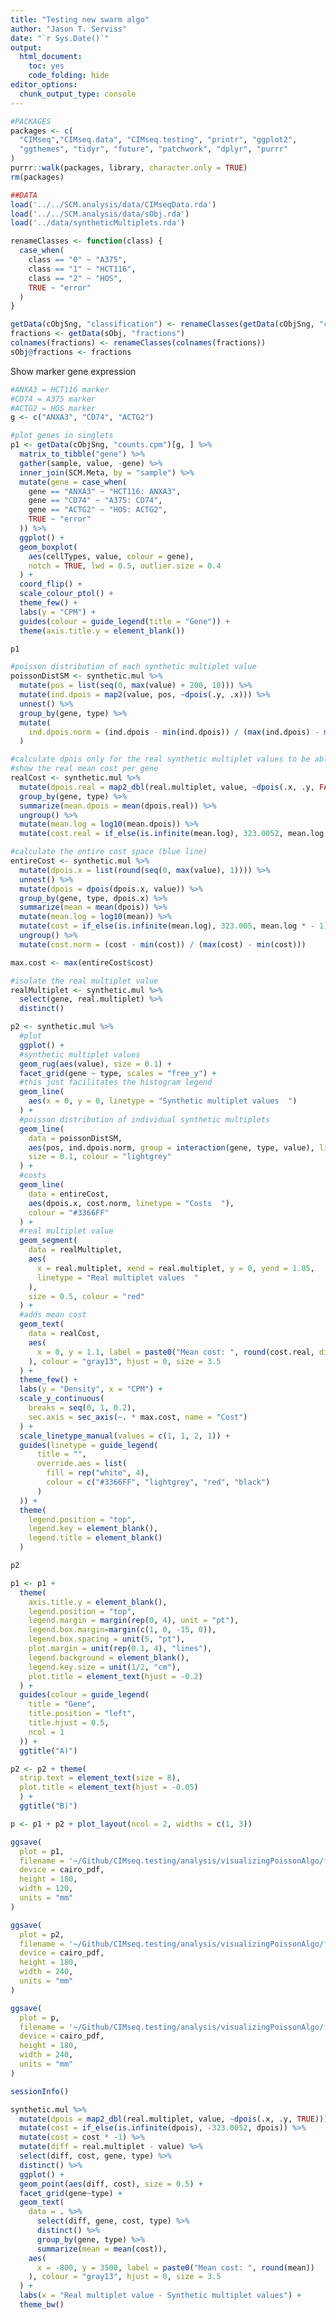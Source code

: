 ```yaml
---
title: "Testing new swarm algo"
author: "Jason T. Serviss"
date: "`r Sys.Date()`"
output:
  html_document:
    toc: yes
    code_folding: hide
editor_options: 
  chunk_output_type: console
---
```


```r
#PACKAGES
packages <- c(
  "CIMseq","CIMseq.data", "CIMseq.testing", "printr", "ggplot2",
  "ggthemes", "tidyr", "future", "patchwork", "dplyr", "purrr"
)
purrr::walk(packages, library, character.only = TRUE)
rm(packages)

##DATA
load('../../SCM.analysis/data/CIMseqData.rda')
load('../../SCM.analysis/data/sObj.rda')
load('../data/syntheticMultiplets.rda')

renameClasses <- function(class) {
  case_when(
    class == "0" ~ "A375",
    class == "1" ~ "HCT116",
    class == "2" ~ "HOS",
    TRUE ~ "error"
  )
}

getData(cObjSng, "classification") <- renameClasses(getData(cObjSng, "classification"))
fractions <- getData(sObj, "fractions")
colnames(fractions) <- renameClasses(colnames(fractions))
sObj@fractions <- fractions
```

Show marker gene expression

```r
#ANXA3 = HCT116 marker
#CD74 = A375 marker
#ACTG2 = HOS marker
g <- c("ANXA3", "CD74", "ACTG2")

#plot genes in singlets
p1 <- getData(cObjSng, "counts.cpm")[g, ] %>% 
  matrix_to_tibble("gene") %>%
  gather(sample, value, -gene) %>%
  inner_join(SCM.Meta, by = "sample") %>%
  mutate(gene = case_when(
    gene == "ANXA3" ~ "HCT116: ANXA3",
    gene == "CD74" ~ "A375: CD74",
    gene == "ACTG2" ~ "HOS: ACTG2",
    TRUE ~ "error"
  )) %>%
  ggplot() +
  geom_boxplot(
    aes(cellTypes, value, colour = gene),
    notch = TRUE, lwd = 0.5, outlier.size = 0.4
  ) +
  coord_flip() +
  scale_colour_ptol() +
  theme_few() +
  labs(y = "CPM") +
  guides(colour = guide_legend(title = "Gene")) + 
  theme(axis.title.y = element_blank())

p1 
```

```r
#poisson distribution of each synthetic multiplet value
poissonDistSM <- synthetic.mul %>%
  mutate(pos = list(seq(0, max(value) + 200, 10))) %>%
  mutate(ind.dpois = map2(value, pos, ~dpois(.y, .x))) %>%
  unnest() %>%
  group_by(gene, type) %>%
  mutate(
    ind.dpois.norm = (ind.dpois - min(ind.dpois)) / (max(ind.dpois) - min(ind.dpois))
  )

#calculate dpois only for the real synthetic multiplet values to be able to 
#show the real mean cost per gene
realCost <- synthetic.mul %>%
  mutate(dpois.real = map2_dbl(real.multiplet, value, ~dpois(.x, .y, FALSE))) %>%
  group_by(gene, type) %>%
  summarize(mean.dpois = mean(dpois.real)) %>%
  ungroup() %>%
  mutate(mean.log = log10(mean.dpois)) %>%
  mutate(cost.real = if_else(is.infinite(mean.log), 323.0052, mean.log * - 1))

#calculate the entire cost space (blue line)
entireCost <- synthetic.mul %>%
  mutate(dpois.x = list(round(seq(0, max(value), 1)))) %>%
  unnest() %>%
  mutate(dpois = dpois(dpois.x, value)) %>%
  group_by(gene, type, dpois.x) %>%
  summarize(mean = mean(dpois)) %>%
  mutate(mean.log = log10(mean)) %>%
  mutate(cost = if_else(is.infinite(mean.log), 323.005, mean.log * - 1)) %>%
  ungroup() %>%
  mutate(cost.norm = (cost - min(cost)) / (max(cost) - min(cost)))

max.cost <- max(entireCost$cost)

#isolate the real multiplet value
realMultiplet <- synthetic.mul %>% 
  select(gene, real.multiplet) %>% 
  distinct()

p2 <- synthetic.mul %>%
  #plot
  ggplot() +
  #synthetic multiplet values
  geom_rug(aes(value), size = 0.1) +
  facet_grid(gene ~ type, scales = "free_y") +
  #this just facilitates the histogram legend
  geom_line(
    aes(x = 0, y = 0, linetype = "Synthetic multiplet values  ")
  ) +
  #poisson distribution of individual synthetic multiplets
  geom_line(
    data = poissonDistSM,
    aes(pos, ind.dpois.norm, group = interaction(gene, type, value), linetype = "Distribution  "),
    size = 0.1, colour = "lightgrey"
  ) +
  #costs
  geom_line(
    data = entireCost,
    aes(dpois.x, cost.norm, linetype = "Costs  "), 
    colour = "#3366FF"
  ) +
  #real multiplet value
  geom_segment(
    data = realMultiplet,
    aes(
      x = real.multiplet, xend = real.multiplet, y = 0, yend = 1.05,
      linetype = "Real multiplet values  "
    ),
    size = 0.5, colour = "red"
  ) +
  #adds mean cost
  geom_text(
    data = realCost,
    aes(
      x = 0, y = 1.1, label = paste0("Mean cost: ", round(cost.real, digits = 2))
    ), colour = "gray13", hjust = 0, size = 3.5
  ) +
  theme_few() +
  labs(y = "Density", x = "CPM") +
  scale_y_continuous(
    breaks = seq(0, 1, 0.2), 
    sec.axis = sec_axis(~. * max.cost, name = "Cost")
  ) +
  scale_linetype_manual(values = c(1, 1, 2, 1)) +
  guides(linetype = guide_legend(
      title = "",
      override.aes = list(
        fill = rep("white", 4),
        colour = c("#3366FF", "lightgrey", "red", "black")
      )
  )) +
  theme(
    legend.position = "top",
    legend.key = element_blank(),
    legend.title = element_blank()
  )

p2
```

```r
p1 <- p1 +
  theme(
    axis.title.y = element_blank(),
    legend.position = "top",
    legend.margin = margin(rep(0, 4), unit = "pt"),
    legend.box.margin=margin(c(1, 0, -15, 0)),
    legend.box.spacing = unit(5, "pt"),
    plot.margin = unit(rep(0.1, 4), "lines"),
    legend.background = element_blank(),
    legend.key.size = unit(1/2, "cm"),
    plot.title = element_text(hjust = -0.2)
  ) +
  guides(colour = guide_legend(
    title = "Gene",
    title.position = "left",
    title.hjust = 0.5,
    ncol = 1
  )) +
  ggtitle("A)")

p2 <- p2 + theme(
  strip.text = element_text(size = 8),
  plot.title = element_text(hjust = -0.05)
  ) + 
  ggtitle("B)")

p <- p1 + p2 + plot_layout(ncol = 2, widths = c(1, 3))

ggsave(
  plot = p1,
  filename = '~/Github/CIMseq.testing/analysis/visualizingPoissonAlgo/figures/figure1.pdf',
  device = cairo_pdf,
  height = 180,
  width = 120,
  units = "mm"
)

ggsave(
  plot = p2,
  filename = '~/Github/CIMseq.testing/analysis/visualizingPoissonAlgo/figures/figure2.pdf',
  device = cairo_pdf,
  height = 180,
  width = 240,
  units = "mm"
)

ggsave(
  plot = p,
  filename = '~/Github/CIMseq.testing/analysis/visualizingPoissonAlgo/figures/figure.pdf',
  device = cairo_pdf,
  height = 180,
  width = 240,
  units = "mm"
)
```

```r
sessionInfo()
```

```r
synthetic.mul %>%
  mutate(dpois = map2_dbl(real.multiplet, value, ~dpois(.x, .y, TRUE))) %>%
  mutate(cost = if_else(is.infinite(dpois), -323.0052, dpois)) %>%
  mutate(cost = cost * -1) %>%
  mutate(diff = real.multiplet - value) %>%
  select(diff, cost, gene, type) %>%
  distinct() %>%
  ggplot() + 
  geom_point(aes(diff, cost), size = 0.5) + 
  facet_grid(gene~type) +
  geom_text(
    data = . %>%
      select(diff, gene, cost, type) %>% 
      distinct() %>% 
      group_by(gene, type) %>% 
      summarize(mean = mean(cost)),
    aes(
      x = -800, y = 3500, label = paste0("Mean cost: ", round(mean))
    ), colour = "gray13", hjust = 0, size = 3.5
  ) +
  labs(x = "Real multiplet value - Synthetic multiplet values") +
  theme_bw()
```

